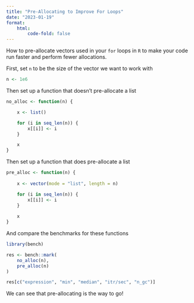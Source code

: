 ```yaml
---
title: "Pre-Allocating to Improve For Loops"
date: "2023-01-19"
format:
    html:
        code-fold: false
---
```


How to pre-allocate vectors used in your `for` loops in `R` to make your code run faster and perform fewer allocations.

First, set `n` to be the size of the vector we want to work with

```r
n <- 1e6
```

Then set up a function that doesn't pre-allocate a list

```r
no_alloc <- function(n) {

    x <- list()

    for (i in seq_len(n)) {
        x[[i]] <- i
    }

    x
}
```

Then set up a function that does pre-allocate a list

```r
pre_alloc <- function(n) {
    
    x <- vector(mode = "list", length = n)

    for (i in seq_len(n)) {
        x[[i]] <- i
    }
    
    x
}
```

And compare the benchmarks for these functions

```r
library(bench)

res <- bench::mark(
    no_alloc(n),
    pre_alloc(n)
)

res[c("expression", "min", "median", "itr/sec", "n_gc")]
```

We can see that pre-allocating is the way to go!